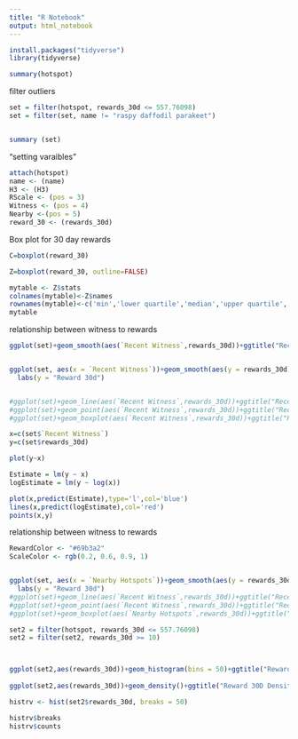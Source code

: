 ---
title: "R Notebook"
output: html_notebook
---

```{r}
install.packages("tidyverse")
library(tidyverse)
```


```{r}
summary(hotspot)
```

filter outliers
```{r}
set = filter(hotspot, rewards_30d <= 557.76098)
set = filter(set, name != "raspy daffodil parakeet")


summary (set)
```




"setting varaibles"
```{r}
attach(hotspot)
name <- (name)
H3 <- (H3)
RScale <- (pos = 3)
Witness <- (pos = 4)
Nearby <-(pos = 5)
reward_30 <- (rewards_30d)
```


Box plot for 30 day rewards
```{r}
C=boxplot(reward_30)

Z=boxplot(reward_30, outline=FALSE)

mytable <- Z$stats
colnames(mytable)<-Z$names
rownames(mytable)<-c('min','lower quartile','median','upper quartile','max')
mytable 
```

relationship between witness to rewards
```{r}
ggplot(set)+geom_smooth(aes(`Recent Witness`,rewards_30d))+ggtitle("Recent Witness and 30d reward")


ggplot(set, aes(x = `Recent Witness`))+geom_smooth(aes(y = rewards_30d),color=RewardColor)+geom_smooth(aes(y = `Reward Scale`*250),color=ScaleColor)+ggtitle("Recent Witness and 30d reward")+scale_y_continuous(sec.axis = sec_axis(trans = ~ . /250, name="Reward Scale")) +
  labs(y = "Reward 30d")


#ggplot(set)+geom_line(aes(`Recent Witness`,rewards_30d))+ggtitle("Recent Witness and 30d reward")
#ggplot(set)+geom_point(aes(`Recent Witness`,rewards_30d))+ggtitle("Recent Witness and 30d reward Scatterplot")
#ggplot(set)+geom_boxplot(aes(`Recent Witness`,rewards_30d))+ggtitle("Recent Witness and 30d reward Boxplot")
```
```{r}
x=c(set$`Recent Witness`)
y=c(set$rewards_30d)

plot(y~x)

Estimate = lm(y ~ x)
logEstimate = lm(y ~ log(x))

plot(x,predict(Estimate),type='l',col='blue')
lines(x,predict(logEstimate),col='red')
points(x,y)
```

relationship between witness to rewards
```{r}
RewardColor <- "#69b3a2"
ScaleColor <- rgb(0.2, 0.6, 0.9, 1)


ggplot(set, aes(x = `Nearby Hotspots`))+geom_smooth(aes(y = rewards_30d),color=RewardColor)+geom_smooth(aes(y = `Reward Scale`*250),color=ScaleColor)+ggtitle("Nearby Hotspots and 30d reward")+scale_y_continuous(sec.axis = sec_axis(trans = ~ . /250, name="Reward Scale")) +
  labs(y = "Reward 30d")
#ggplot(set)+geom_line(aes(`Recent Witness`,rewards_30d))+ggtitle("Recent Witness and 30d reward")
#ggplot(set)+geom_point(aes(`Recent Witness`,rewards_30d))+ggtitle("Recent Witness and 30d reward Scatterplot")
#ggplot(set)+geom_boxplot(aes(`Nearby Hotspots`,rewards_30d))+ggtitle("Nearby Hotspots and 30d reward Boxplot")
```




```{r}

set2 = filter(hotspot, rewards_30d <= 557.76098)
set2 = filter(set2, rewards_30d >= 10)



ggplot(set2,aes(rewards_30d))+geom_histogram(bins = 50)+ggtitle("Reward 30D Distribution Histogram")
  
ggplot(set2,aes(rewards_30d))+geom_density()+ggtitle("Reward 30D Density Plot")

histrv <- hist(set2$rewards_30d, breaks = 50)

histrv$breaks
histrv$counts
```
